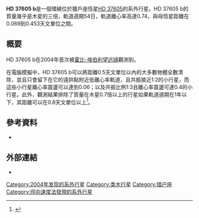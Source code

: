 {{Planetbox begin
| name = HD 37605 b
}}
{{Planetbox image
| image = Planet_HD_37605_b.png
| caption = 藝術家筆下的熱木星 HD 37605 b
}}
{{Planetbox star
| star = [[HD_37605|HD 37605]]
| constell = [[獵戶座|獵戶座]]
| RA = {{RA|05|40|01.7296}}
| DEC = {{DEC|+06|03|38.085}}
| dist_ly = 139.9
| dist_pc = 42.9
| class = K0V
}}
{{Planetbox orbit
| semimajor = 0.261
| semimajor_gigameter = 39.0
| periastron = 0.0686
| periastron_gigameter = 10.3
| apastron = 0.453
| apastron_gigameter = 67.8
| eccentricity = 0.737±0.01
| period = 54.23±0.23
| period_year = 0.1485
| speed = 52.5
| ang_dist = 6.08
| arg_peri = 211.6±1.7
| t_peri = 2452994.27±0.45
| semi-amp = 262.9±5.5
}}
{{Planetbox character
| mass = >2.84
| mass_earth = >903
}}
{{Planetbox discovery
| discovery_date = 2004年7月8日
| discoverers = Cochran ''et al.''
| discovery_site = [[霍比-埃伯利望远镜|霍比-埃伯利望远镜]]
| discovery_method = [[都卜勒光譜學|都卜勒光譜學]]
| discovery_status=已出版論文
}}
{{Planetbox reference
| star = HD+37605
| planet = b
}}
{{Planetbox end}}

'''HD 37605 b'''是一個環繞位於獵戶座恆星[[HD_37605|HD 37605]]的系外行星。HD 37605 b的質量幾乎是木星的三倍，軌道週期54日，軌道離心率高達0.74，與母恆星距離在0.069到0.453天文單位之間。 

==概要==
HD 37605 b在2004年首次被[[霍比-埃伯利望远镜|霍比-埃伯利望远镜]]觀測到。

在電腦模擬中，HD 37605 b可以將距離0.5天文單位以內的大多數物體全數清除，並且只會留下在它的遠拱點附近低離心率軌道，且共振接近1:2的小行星，而這些小行星離心率震盪可以達到0.06；以及共振比例1:3且離心率震盪可達0.4的小行星。此外，觀測結果排除了質量在木星0.7倍以上的行星如果軌道週期在1年以下，其距離可以在0.8天文單位以上<ref>{{cite journal | url=http://www.iop.org/EJ/article/1538-3881/134/3/1276/205882.html | author=Wittenmyer ''et al.'' | year=2007 | title=Dynamical and Observational Constraints on Additional Planets in Highly Eccentric Planetary Systems | journal=The [[天文期刊|Astronomical Journal]] | volume=134 | issue=3 | pages=1276–1284 | doi=10.1086/520880 | last2=Endl | first2=Michael | last3=Cochran | first3=William D. | last4=Levison | first4=Harold F. | bibcode=2007AJ....134.1276W | access-date=2012-02-01 | archive-date=2020-03-12 | archive-url=https://web.archive.org/web/20200312063205/https://iopscience.iop.org/article/1538-3881/134/3/1276/205882.html | dead-url=no }}</ref>。

==參考資料==
{{reflist}}
* {{cite journal | url=http://www.iop.org/EJ/article/1538-4357/611/2/L133/18631.html | author=Cochran ''et al.'' | title=The First Hobby-Eberly Telescope Planet: A Companion to HD 37605 | journal=The [[天文物理期刊|Astrophysical Journal]] Letters | year=2004 | volume=611 | issue=2 | pages=L133–L136 | accessdate=2008-01-28 | doi=10.1086/423936 | last2=Endl | first2=Michael | last3=McArthur | first3=Barbara | last4=Paulson | first4=Diane B. | last5=Smith | first5=Verne V. | last6=MacQueen | first6=Phillip J. | last7=Tull | first7=Robert G. | last8=Good | first8=John | last9=Booth | first9=John | bibcode=2004ApJ...611L.133C|arxiv = astro-ph/0407146 }}

== 外部連結 ==
* {{cite web | url=http://media4.obspm.fr/exoplanets/base/etoile.php?nom=HD+37605 | title=HD 37605 | work=Exoplanets | access-date=2012-02-01 | archive-url=https://web.archive.org/web/20091124235741/http://media4.obspm.fr/exoplanets/base/etoile.php?nom=HD+37605 | archive-date=2009-11-24 | dead-url=yes }}
{{Sky|05|40|01.7296|+|06|03|38.085|139.9}}

[[Category:2004年发现的系外行星|Category:2004年发现的系外行星]]
[[Category:类木行星|Category:类木行星]]
[[Category:猎户座|Category:猎户座]]
[[Category:徑向速度法發現的系外行星|Category:徑向速度法發現的系外行星]]